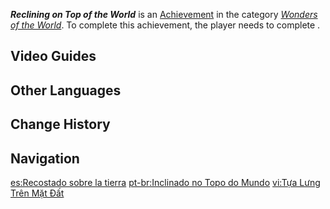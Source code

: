 {{Achievement Infobox
|id           = 81274
|order id     = 1260
|category     = Wonders of the World
|description  = Complete [[Afratu's Dilemma]].
|requirements = 
|primogems    = 10
|tracking     = 
|topic        = Quest
|hidden       = 1
|type         = Quest
}}
'''''Reclining on Top of the World''''' is an [[Achievement]] in the category ''[[Wonders of the World]]''. To complete this achievement, the player needs to complete {{Quest|Afratu's Dilemma}}.
<!--
==Gameplay Notes==

==Trivia==
-->

==Video Guides==
{{EVT
|video1   = https://youtu.be/NT2r4gWQLMU
|caption1 = Reclining on Top of the World Guide
}}

==Other Languages==
{{Other Languages
|en      = Reclining on Top of the World
|zhs     = 斜倚在大地之上
|zhs_rm  = Xiéyǐ zài Dàdì zhī Shàng
|zht     = 斜倚在大地之上
|zht_rm  = Xiéyǐ zài Dàdì zhī Shàng
|zh_tl   = 
|ja      = 大地にもたれかかる
|ja_rm   = Daichi ni Motarekakaru
|ja_tl   = 
|ko      = 대지에 비스듬히 기대다
|ko_tl   = Reclining on the Earth
|es      = Recostado sobre la tierra
|es_tl   = Lying on the Ground
|fr      = {{MC|Incliné|Inclinée}} au sommet du monde
|fr_tl   = Reclined {{MC|mf=1}} on Top of the World
|ru      = Лёжа на вершине мира
|ru_tl   = Lying on the Top of the World
|th      = เอนกายบนผืนแผ่นดินอันกว้างใหญ่
|th_rm   = 
|th_tl   = 
|vi      = Tựa Lưng Trên Mặt Đất
|vi_tl   = 
|de      = Schräg an den Boden gelehnt
|de_tl   = Leaned Skewed at the Ground
|id      = Rebah di Puncak Dunia
|id_tl   = Reclining on Top of the World
|pt      = {{MC|Inclinado|Inclinada}} no Topo do Mundo
|pt_tl   = 
|tr      = Tepedeki Rahatlık
|tr_tl   = Comfort at the Top
|it      = Sdraiarsi sulla cima del mondo
|it_tl   = 
}}

==Change History==
{{Change History|3.1}}
<!--
==References==
{{Reflist}}
-->
==Navigation==
{{Achievement Navbox}}

[[es:Recostado sobre la tierra]]
[[pt-br:Inclinado no Topo do Mundo]]
[[vi:Tựa Lưng Trên Mặt Đất]]